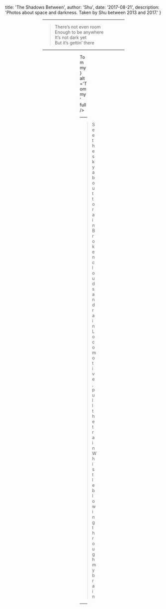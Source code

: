 
  title: 'The Shadows Between',
  author: 'Shu',
  date: '2017-08-21',
  description: 'Photos about space and darkness. Taken by Shu between 2013 and 2017.'
}


<!-- content start here -->

<Figure src="/static/art/shadows/shadow.jpg" title='The Escher-like space, LONG Museum, Shanghai' full/>

<Figure src="/static/art/shadows/the-louvre.jpg" title='The Louvre sunset' full/>

<Figure src="/static/art/shadows/shadow-2.jpg" title='A 3-year-long passway' overflow/>

---

> There’s not even room  
> Enough to be anywhere  
> It’s not dark yet  
> But it’s gettin’ there 

---

<Figure src="/static/art/shadows/my-desk.jpg" title='My desk, Beijing' full/>

<Figure src="/static/art/shadows/van-gogh.jpg" title='Vincent van Gogh, Shanghai' overflow/>

<Figure src="/static/art/shadows/shadow-3.jpg" title={
  <a href="https://tjtl.io" target="_blank">Tommy</a>
} alt='Tommy' full/>

---

> See the sky about to rain  
> Broken clouds and rain  
> Locomotive, pull the train  
> Whistle blowing through my brain

---

<Figure src="/static/art/shadows/fd.jpg" title='Zhangjiang, Shanghai' full/>

<Figure src="/static/art/shadows/mao.jpg" title='MAO Live House, Shanghai' full/>

---

<Figure src="/static/art/shadows/shadow-4.jpg" title='People passing by' overflow/>

<Figure src="/static/art/shadows/shadow-5.jpg" title='FIN.' full/>
